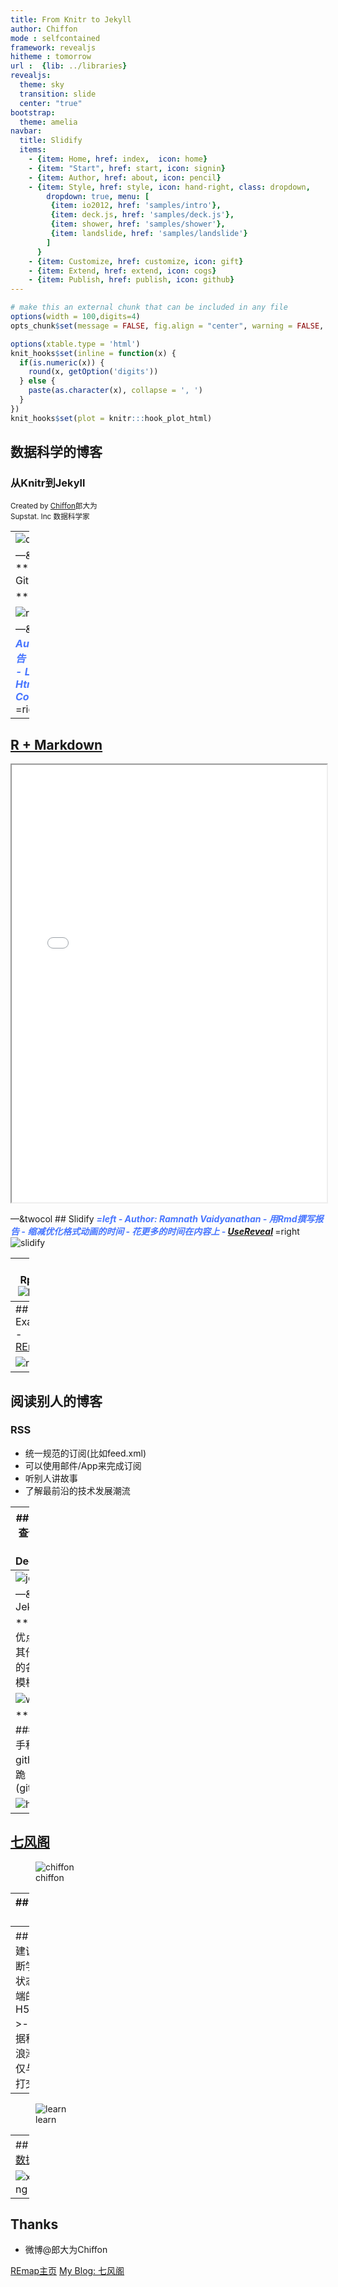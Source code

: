 ---
title: From Knitr to Jekyll
author: Chiffon
mode : selfcontained
framework: revealjs
hitheme : tomorrow
url :  {lib: ../libraries}
revealjs:
  theme: sky
  transition: slide
  center: "true"
bootstrap:
  theme: amelia
navbar:
  title: Slidify
  items: 
    - {item: Home, href: index,  icon: home}
    - {item: "Start", href: start, icon: signin}
    - {item: Author, href: about, icon: pencil}
    - {item: Style, href: style, icon: hand-right, class: dropdown, 
        dropdown: true, menu: [
         {item: io2012, href: 'samples/intro'},
         {item: deck.js, href: 'samples/deck.js'},
         {item: shower, href: 'samples/shower'},
         {item: landslide, href: 'samples/landslide'}
        ]
      }
    - {item: Customize, href: customize, icon: gift}
    - {item: Extend, href: extend, icon: cogs}
    - {item: Publish, href: publish, icon: github}
---

```{r setup, include=FALSE,echo = F, message = F, warning = F, tidy = F}
# make this an external chunk that can be included in any file
options(width = 100,digits=4)
opts_chunk$set(message = FALSE, fig.align = "center", warning = FALSE, comment = NA, dpi = 100, tidy = FALSE, fig.width=8,fig.height=5,cache = FALSE)

options(xtable.type = 'html')
knit_hooks$set(inline = function(x) {
  if(is.numeric(x)) {
    round(x, getOption('digits'))
  } else {
    paste(as.character(x), collapse = ', ')
  }
})
knit_hooks$set(plot = knitr:::hook_plot_html)

```

<style>

.title-slide {
  background-color: #e2e2e2;
}

.title-slide hgroup > h1{
  font-family: 'Oswald', '微软雅黑';
  color: #202020;
}

.title-slide hgroup > h2{
  font-family: 'Signika Negative', 'Calibri', '微软雅黑';
  color: #202020;
}

.reveal {font-family: 'Signika Negative', 'Calibri', '微软雅黑';
  color: #202020;
}

strong{
 color: #4876FF;
}
</style>

## 数据科学的博客
### 从Knitr到Jekyll
<small> Created by [Chiffon](http://chiffon.gitcafe.io)郎大为</small><br/>
<small>Supstat. Inc 数据科学家</small>
<script src="./libraries/jquery.min.js"></script>
<script>
			document.write( '<link rel="stylesheet" href="libraries/frameworks/revealjs/css/print/' + ( window.location.search.match( /print-pdf/gi ) ? 'pdf' : 'paper' ) + '.css" type="text/css" media="print">' );
		</script>


---
![ds](pic/ds.png)
<small><datacamp.com></small>

---&twocol
## Road Map
***=left
>- Knitr
>- Git & Github
>- RSS
>- Jekyll

***=right

![roadmap](pic/roadmap.png)

---&twocol
## Knitr
***=left
- Author: 谢益辉
- 可重复报告
- 论文,博客,报告
- 包含
    - Latex
    - Markdown
    - Html
    - Code(R,Python,Ruby,C,...)
***=right
![knitr](pic/knitr.png)

---

## <a href='pic/rmarkdown-cheatsheet.pdf' target="_blank">R + Markdown</a>

<iframe src="pic/rmarkdown-cheatsheet.pdf" width='100%' height='700px' ></iframe>

---&twocol
## Slidify
***=left
- Author: Ramnath Vaidyanathan
- 用Rmd撰写报告
- 缩减优化格式动画的时间
- 花更多的时间在内容上
- [UseReveal](http://chiffon.gitcafe.io/2015/05/08/RevealJS.html)
***=right
![slidify](pic/slidify.png)


---
## Rpubs
![Rpub](pic/rpubs.png)


---&twocol
## Git 
***=left

- 版本管理工具
- Git三板斧:
  - add
  - commit
  - push

***=right
![git](pic/git.png)

---&twocol
## Github
***=left
- 多人代码协作
- 以Git为基础
- 最新,最高端的开源项目
  - Spark, Hadoop, Docker,..

***=right
![github](pic/github.png)


---
## Example
- [REmap](https://github.com/lchiffon/REmap)

![remap](pic/REmapgithub.png)

---
## 阅读别人的博客
### RSS
- 统一规范的订阅(比如feed.xml)
- 可以使用邮件/App来完成订阅
- 听别人讲故事
- 了解最前沿的技术发展潮流

---
## 了解前沿
- 查询我订阅文章中的Deeplearning

![ino](pic/inoreader.png)


---&twocol
## 构建自己的博客
***=left
- [Jekyll](http://jekyll.bootcss.com/)
  - 用Knitr撰写文章
  - 用Jekyll生成静态网页
  - 使用github部署到网络
***=right
![Jekyll](pic/jekyll.png)

---
![jekyll](pic/jekyll2.png)

---&twocol
## Jekyll

***=left
### 优点
- 免费
- 其他Blogger的各种不同的模板

![wordpress](pic/wordpress.jpg)

***=right
### 缺点
- 上手稍复杂
- github有可能跪(gitcafe.com)

![hexo](pic/hexo.png)


---
## [七风阁](http://lchiffon.github.com/)

![chiffon](pic/chiffon.png)

---
## [REmap主页](http://lchiffon.github.com/REmap)

![home](pic/home.png)


--- &vertical
## 进一步个性化
![blog](pic/blog.png)

***
![duoshuo](pic/duoshuo.png)

***
![google](pic/google.png)


---
## 收获&建议
>- 不断学习的状态
>- 前端的能力
  - H5,REmap
>- 跟上数据科学的浪潮
>- 不仅与数据打交道

---
![learn](pic/learn.png)

---
## [雪晴数据网](http://xueqing.cc)

![xueqing](pic/xueqing.png)

---
## Thanks
- 微博@郎大为Chiffon

[REmap主页](http://lchiffon.github.com/REmap)
[My Blog: 七风阁](http://lchiffon.github.io)
<script>
$('ul.incremental li').addClass('fragment')
</script>
